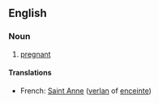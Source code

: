 ==English==
===Noun===
# {{slang}} [[pregnant]]
====Translations====
*French: [[Saint Anne]] ([[verlan]] of [[enceinte]])